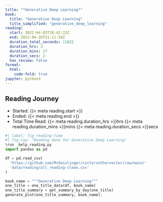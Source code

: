 ```yaml
---
title: "*Generative Deep Learning*"
book:
  title: "Generative Deep Learning"
  title_simplified: "generative_deep_learning"
reading:
  start: 2022-04-03T20:42:22Z
  end: 2022-04-16T21:11:58Z
  duration_total_seconds: 11822
  duration_hrs: 3
  duration_mins: 17
  duration_secs: 2
  has_review: False
format:
  html:
    code-fold: true
jupyter: python3
---
```


## Reading Journey

* Started: {{< meta reading.start >}}
* Ended: {{< meta reading.end >}}
* Total Time Read: {{< meta reading.duration_hrs >}}hrs {{< meta reading.duration_mins >}}mins {{< meta reading.duration_secs >}}secs

```python
#| label: fig-reading-time
#| fig-cap: "Reading done for Generative Deep Learning"
%run _help_reading.py
import pandas as pd

df = pd.read_csv(
  'https://github.com/MrGeislinger/victorsothervector/raw/main/'
  'data/reading/all_reading-clean.csv'
)

book_name = """Generative Deep Learning"""
one_title = one_title_data(df, book_name)
one_title_summary = get_summary_by_day(one_title)
generate_plot(one_title_summary, book_name);
```
